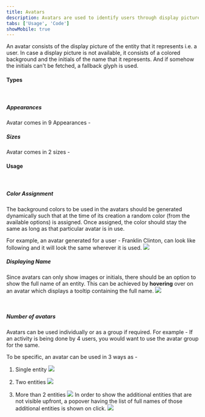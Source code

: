 ```yaml
---
title: Avatars
description: Avatars are used to identify users through display pictures or their initials.
tabs: ['Usage', 'Code']
showMobile: true
---
```


An avatar consists of the display picture of the entity that it represents i.e. a user. In case a display picture is not available, it consists of a colored background and the initials of the name that it represents. And if somehow the initials can't be fetched, a fallback glyph is used.
<br/>

#### Types
<br/>

##### Appearances
Avatar comes in 9 Appearances -
<Preview name='avatar-variants-appearance' />

##### Sizes
Avatar comes in 2 sizes -
<Preview name='size' />
<br/>

#### Usage
<br/>

##### Color Assignment
The background colors to be used in the avatars should be generated dynamically such that at the time of its creation a random color (from the available options) is assigned. Once assigned, the color should stay the same as long as that particular avatar is in use.

For example, an avatar generated for a user - Franklin Clinton, can look like following and it will look the same wherever it is used.
![](./images/avatar-1.png)
<br/>

##### Displaying Name
Since avatars can only show images or initials, there should be an option to show the full name of an entity. This can be achieved by **hovering** over on an avatar which displays a tooltip containing the full name.
![](./images/avatar-2.png)

<br/>

##### Number of avatars
Avatars can be used individually or as a group if required. For example - If an activity is being done by 4 users, you would want to use the avatar group for the same.

To be specific, an avatar can be used in 3 ways as -
1. Single entity
![](./images/avatar-1.png)

2. Two entities
![](./images/avatar-3.png)

3. More than 2 entities
![](./images/avatar-4.png)
In order to show the additional entities that are not visible upfront, a popover having the list of full names of those additional entities is shown on click.
![](./images/avatar-5.png)